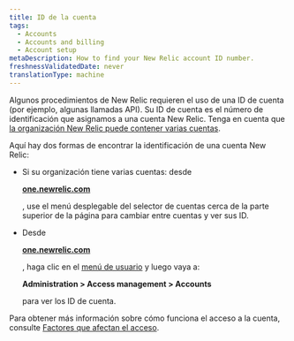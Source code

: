 ```yaml
---
title: ID de la cuenta
tags:
  - Accounts
  - Accounts and billing
  - Account setup
metaDescription: How to find your New Relic account ID number.
freshnessValidatedDate: never
translationType: machine
---
```


Algunos procedimientos de New Relic requieren el uso de una ID de cuenta (por ejemplo, algunas llamadas API). Su ID de cuenta es el número de identificación que asignamos a una cuenta New Relic. Tenga en cuenta que [la organización New Relic puede contener varias cuentas](/docs/accounts/accounts-billing/account-structure/new-relic-account-structure).

Aquí hay dos formas de encontrar la identificación de una cuenta New Relic:

* Si su organización tiene varias cuentas: desde

  <DoNotTranslate>**[one.newrelic.com](https://one.newrelic.com/all-capabilities)**</DoNotTranslate>

  , use el menú desplegable del selector de cuentas cerca de la parte superior de la página para cambiar entre cuentas y ver sus ID.

* Desde

  <DoNotTranslate>**[one.newrelic.com](https://one.newrelic.com/all-capabilities)**</DoNotTranslate>

  , haga clic en el [menú de usuario](/docs/accounts/accounts-billing/general-account-settings/intro-account-settings) y luego vaya a:

  <DoNotTranslate>**Administration > Access management > Accounts**</DoNotTranslate>

  para ver los ID de cuenta.

Para obtener más información sobre cómo funciona el acceso a la cuenta, consulte [Factores que afectan el acceso](/docs/accounts/accounts-billing/account-structure/factors-affecting-access-features-data).